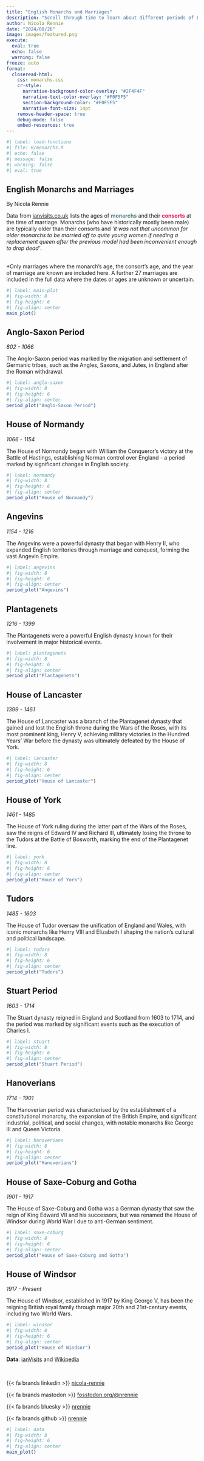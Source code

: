 ```yaml
---
title: "English Monarchs and Marriages"
description: "Scroll through time to learn about different periods of England's history, and the marriages and monarchs of each period."
author: Nicola Rennie
date: "2024/08/26"
image: images/featured.png
execute: 
  eval: true
  echo: false
  warning: false
freeze: auto
format:
  closeread-html:
    css: monarchs.css
    cr-style:
      narrative-background-color-overlay: "#2F4F4F"
      narrative-text-color-overlay: "#F0F5F5"
      section-background-color: "#F0F5F5"
      narrative-font-size: 14pt
    remove-header-space: true
    debug-mode: false
    embed-resources: true
---
```


```r
#| label: load-functions
#| file: R/monarchs.R
#| echo: false
#| message: false
#| warning: false
#| eval: true
```

:::{.cr-section}

:::{focus-on="cr-main-plot"}
# English Monarchs and Marriages

By Nicola Rennie

:::

Data from [ianvisits.co.uk](https://www.ianvisits.co.uk/articles/a-list-of-monarchs-by-marriage-6857/) lists the ages of [**monarchs**]{style="color:#508080;"} and their [**consorts**]{style="color:#E30B5C;"} at the time of marriage. Monarchs (who have historically mostly been male) are typically older than their consorts and *'it was not that uncommon for older monarchs to be married off to quite young women if needing a replacement queen after the previous model had been inconvenient enough to drop dead'*. 

<br>
*Only marriages where the monarch's age, the consort's age, and the 
year of marriage are known are included here. A further 27 marriages are included 
in the full data where the dates or ages are unknown or uncertain.

:::{#cr-main-plot .scale-to-fill}

```r
#| label: main-plot
#| fig-width: 8
#| fig-height: 6
#| fig-align: center
main_plot()
```

:::

:::{focus-on="cr-anglo-saxon"}
## Anglo-Saxon Period

*802 - 1066*

The Anglo-Saxon period was marked by the migration and settlement of Germanic tribes, such as the Angles, Saxons, and Jutes, in England after the Roman withdrawal. 

:::

:::{#cr-anglo-saxon .scale-to-fill}

```r
#| label: anglo-saxon
#| fig-width: 8
#| fig-height: 6
#| fig-align: center
period_plot("Anglo-Saxon Period")
```

:::

:::{focus-on="cr-normandy"}
## House of Normandy

*1066 - 1154*

The House of Normandy began with William the Conqueror's victory at the Battle of Hastings, establishing Norman control over England - a period marked by significant changes in English society.

:::

:::{#cr-normandy .scale-to-fill}

```r
#| label: normandy
#| fig-width: 8
#| fig-height: 6
#| fig-align: center
period_plot("House of Normandy")
```

:::

:::{focus-on="cr-angevins"}
## Angevins

*1154 - 1216*

The Angevins were a powerful dynasty that began with Henry II, who expanded English territories through marriage and conquest, forming the vast Angevin Empire. 
:::

:::{#cr-angevins .scale-to-fill}

```r
#| label: angevins
#| fig-width: 8
#| fig-height: 6
#| fig-align: center
period_plot("Angevins")
```

:::

:::{focus-on="cr-plantagenets"}
## Plantagenets

*1216 - 1399*

The Plantagenets were a powerful English dynasty known for their involvement in major historical events.

:::

:::{#cr-plantagenets .scale-to-fill}

```r
#| label: plantagenets
#| fig-width: 8
#| fig-height: 6
#| fig-align: center
period_plot("Plantagenets")
```

:::

:::{focus-on="cr-lancaster"}
## House of Lancaster

*1399 - 1461*

The House of Lancaster was a branch of the Plantagenet dynasty that gained and lost the English throne during the Wars of the Roses, with its most prominent king, Henry V, achieving military victories in the Hundred Years' War before the dynasty was ultimately defeated by the House of York.
:::

:::{#cr-lancaster .scale-to-fill}

```r
#| label: lancaster
#| fig-width: 8
#| fig-height: 6
#| fig-align: center
period_plot("House of Lancaster")
```

:::

:::{focus-on="cr-york"}
## House of York

*1461 - 1485*

The House of York ruling during the latter part of the Wars of the Roses, saw the reigns of Edward IV and Richard III, ultimately losing the throne to the Tudors at the Battle of Bosworth, marking the end of the Plantagenet line.
:::

:::{#cr-york .scale-to-fill}

```r
#| label: york
#| fig-width: 8
#| fig-height: 6
#| fig-align: center
period_plot("House of York")
```

:::

:::{focus-on="cr-tudors"}
## Tudors

*1485 - 1603*

The House of Tudor oversaw the unification of England and Wales, with iconic monarchs like Henry VIII and Elizabeth I shaping the nation's cultural and political landscape.
:::

:::{#cr-tudors .scale-to-fill}

```r
#| label: tudors
#| fig-width: 8
#| fig-height: 6
#| fig-align: center
period_plot("Tudors")
```

:::

:::{focus-on="cr-stuart"}
## Stuart Period

*1603 - 1714*

The Stuart dynasty reigned in England and Scotland from 1603 to 1714, and the period was marked by significant events such as the execution of Charles I.
:::

:::{#cr-stuart .scale-to-fill}

```r
#| label: stuart
#| fig-width: 8
#| fig-height: 6
#| fig-align: center
period_plot("Stuart Period")
```

:::

:::{focus-on="cr-hanoverians"}
## Hanoverians

*1714 - 1901*

The Hanoverian period was characterised by the establishment of a constitutional monarchy, the expansion of the British Empire, and significant industrial, political, and social changes, with notable monarchs like George III and Queen Victoria.
:::

:::{#cr-hanoverians .scale-to-fill}

```r
#| label: hanoverians
#| fig-width: 8
#| fig-height: 6
#| fig-align: center
period_plot("Hanoverians")
```

:::

:::{focus-on="cr-saxe-coburg"}
## House of Saxe-Coburg and Gotha

*1901 - 1917*

The House of Saxe-Coburg and Gotha was a German dynasty that saw the reign of King Edward VII and his successors, but was renamed the House of Windsor during World War I due to anti-German sentiment.
:::

:::{#cr-saxe-coburg .scale-to-fill}

```r
#| label: saxe-coburg
#| fig-width: 8
#| fig-height: 6
#| fig-align: center
period_plot("House of Saxe-Coburg and Gotha")
```

:::

:::{focus-on="cr-windsor"}
## House of Windsor

*1917 - Present*

The House of Windsor, established in 1917 by King George V, has been the reigning British royal family through major 20th and 21st-century events, including two World Wars.

:::

:::{#cr-windsor .scale-to-fill}

```r
#| label: windsor
#| fig-width: 8
#| fig-height: 6
#| fig-align: center
period_plot("House of Windsor")
```

:::


:::{focus-on="cr-data"}

**Data**: [ianVisits](https://www.ianvisits.co.uk/articles/a-list-of-monarchs-by-marriage-6857/) and [Wikipedia](https://en.wikipedia.org/wiki/History_of_monarchy_in_the_United_Kingdom)

<br>

{{< fa brands linkedin >}} [nicola-rennie](https://www.linkedin.com/in/nicola-rennie/)

{{< fa brands mastodon >}} [fosstodon.org/@nrennie](https://fosstodon.org/@nrennie)

{{< fa brands bluesky >}} [nrennie](https://bsky.app/profile/nrennie.bsky.social)

{{< fa brands github >}} [nrennie](https://github.com/nrennie)


:::

:::{#cr-data .scale-to-fill}

```r
#| label: data
#| fig-width: 8
#| fig-height: 6
#| fig-align: center
main_plot()
```

:::


:::
